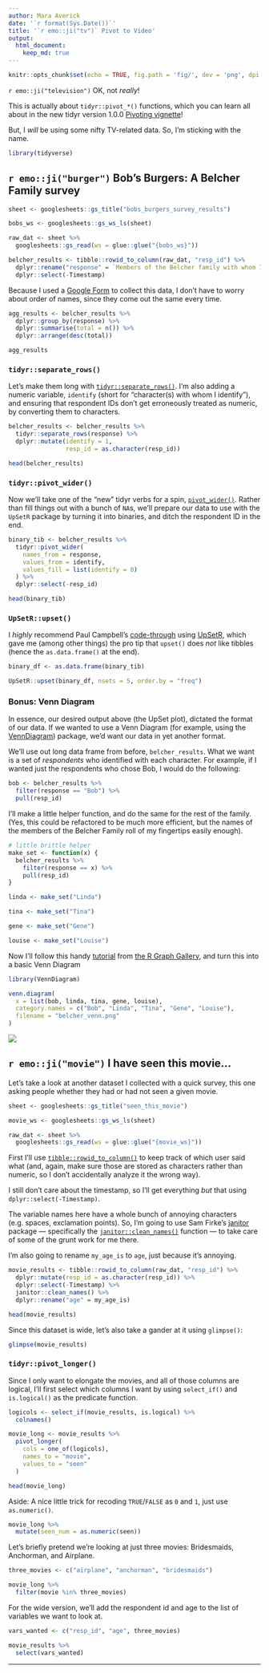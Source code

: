 ```yaml
---
author: Mara Averick
date: '`r format(Sys.Date())`'
title: '`r emo::ji("tv")` Pivot to Video'
output:
  html_document:
    keep_md: true
---
```


```r
knitr::opts_chunk$set(echo = TRUE, fig.path = 'fig/', dev = 'png', dpi = 144, fig.retina = 2)
```

`r emo::ji("television")` OK, not _really_! 

This is actually about `tidyr::pivot_*()` functions, which you can learn all
about in the new tidyr version 1.0.0 [Pivoting
vignette](https://tidyr.tidyverse.org/articles/pivot.html)! 

But, I *will* be using some nifty TV-related data. So, I'm sticking
with the name.

```r
library(tidyverse)
```


## `r emo::ji("burger")` Bob's Burgers: A Belcher Family survey

```r
sheet <- googlesheets::gs_title("bobs_burgers_survey_results")

bobs_ws <- googlesheets::gs_ws_ls(sheet)
```

```r
raw_dat <- sheet %>% 
  googlesheets::gs_read(ws = glue::glue("{bobs_ws}"))
```


```r
belcher_results <- tibble::rowid_to_column(raw_dat, "resp_id") %>%
  dplyr::rename("response" = `Members of the Belcher family with whom I identify (select all that apply)`) %>%
  dplyr::select(-Timestamp)
```

Because I used a [Google Form](https://docs.google.com/forms/d/e/1FAIpQLScYLAkzDzEOWvXrn601Vt79S6DsKLkv12NUsqbo72j1fmapWA/viewform) to collect this data, I don't have to worry about
order of names, since they come out the same every time.

```r
agg_results <- belcher_results %>%
  dplyr::group_by(response) %>%
  dplyr::summarise(total = n()) %>%
  dplyr::arrange(desc(total))

agg_results
```

### `tidyr::separate_rows()`

Let's make them long with
[`tidyr::separate_rows()`](https://tidyr.tidyverse.org/dev/reference/separate_rows.html).
I'm also adding a numeric variable, `identify` (short for "character(s) with
whom I identify"), and ensuring that respondent IDs don't get erroneously
treated as numeric, by converting them to characters.

```r
belcher_results <- belcher_results %>%
  tidyr::separate_rows(response) %>%
  dplyr::mutate(identify = 1,
                resp_id = as.character(resp_id))

head(belcher_results)
```

### `tidyr::pivot_wider()`

Now we'll take one of the "new" tidyr verbs for a spin, [`pivot_wider()`](https://tidyr.tidyverse.org/dev/reference/pivot_wider.html). 
Rather than fill things out with a bunch of `NA`s, we'll prepare our data 
to use with the `UpSetR` package by turning it into binaries, and ditch the 
respondent ID in the end.

```r
binary_tib <- belcher_results %>%
  tidyr::pivot_wider(
    names_from = response,
    values_from = identify,
    values_fill = list(identify = 0)
  ) %>%
  dplyr::select(-resp_id)

head(binary_tib)
```

### `UpSetR::upset()`

I *highly* recommend Paul Campbell's
[code-through](https://www.cultureofinsight.com/blog/2018/01/25/2018-01-25-visualising-twitter-follower-overlap/)
using [UpSetR](https://github.com/hms-dbmi/UpSetR), which gave me (among other things) the pro tip that `upset()` does
*not* like tibbles (hence the `as.data.frame()` at the end).

```r
binary_df <- as.data.frame(binary_tib)
```

```r
UpSetR::upset(binary_df, nsets = 5, order.by = "freq")
```

### Bonus: Venn Diagram

In essence, our desired output above (the UpSet plot), dictated the format of our data. If we wanted to use a Venn Diagram (for example, using the [VennDiagram](https://CRAN.R-project.org/package=VennDiagram)) package, we'd want our data in yet another format.

We'll use out long data frame from before, `belcher_results`. What we want is a set of _respondents_ who identified with each character. For example, if I wanted just the respondents who chose Bob, I would do the following:

```r
bob <- belcher_results %>%
  filter(response == "Bob") %>%
  pull(resp_id)
```

I'll make a little helper function, and do the same for the rest of the family. (Yes, this could be refactored to be much more efficient, but the names of the members of the Belcher Family roll of my fingertips easily enough).

```r
# little brittle helper
make_set <- function(x) {
  belcher_results %>%
    filter(response == x) %>%
    pull(resp_id)
}

linda <- make_set("Linda")

tina <- make_set("Tina")

gene <- make_set("Gene")

louise <- make_set("Louise")
```

Now I'll follow this handy [tutorial](https://www.r-graph-gallery.com/14-venn-diagramm.html) from [the R Graph Gallery](https://www.r-graph-gallery.com), and turn this into a basic Venn Diagram

```r
library(VennDiagram)

venn.diagram(
  x = list(bob, linda, tina, gene, louise),
  category.names = c("Bob", "Linda", "Tina", "Gene", "Louise"),
  filename = "belcher_venn.png"
)
```

![](`r here::here("belcher_venn.png")`)

## `r emo::ji("movie")` I have seen this movie...

Let's take a look at another dataset I collected with a quick survey, this one asking people whether they had or had not seen a given movie.

```r
sheet <- googlesheets::gs_title("seen_this_movie")

movie_ws <- googlesheets::gs_ws_ls(sheet)

raw_dat <- sheet %>% 
  googlesheets::gs_read(ws = glue::glue("{movie_ws}"))
```

First I'll use [`tibble::rowid_to_column()`](https://tibble.tidyverse.org/reference/rownames.html) to keep track of which user said what (and, again, make sure those are stored as characters rather than numeric, so I don't accidentally analyze it the wrong way).

I still don't care about the timestamp, so I'll get everything _but_ that using `dplyr::select(-Timestamp)`.

The variable names here have a whole bunch of annoying characters (e.g. spaces, exclamation points). So, I'm going to use Sam Firke's [janitor](https://sfirke.github.io/janitor/) package — specifically the  [`janitor::clean_names()`](https://sfirke.github.io/janitor/reference/clean_names.html) function — to take care of some of the grunt work for me there.

I'm also going to rename `my_age_is` to `age`, just because it's annoying.

```r
movie_results <- tibble::rowid_to_column(raw_dat, "resp_id") %>%
  dplyr::mutate(resp_id = as.character(resp_id)) %>%
  dplyr::select(-Timestamp) %>%
  janitor::clean_names() %>%
  dplyr::rename("age" = my_age_is)

head(movie_results)
```

Since this dataset is wide, let's also take a gander at it using `glimpse()`:

```r
glimpse(movie_results)
```

### `tidyr::pivot_longer()`

Since I only want to elongate the movies, and all of those columns are logical, I'll first select which columns I want by using `select_if()` and `is.logical()` as the predicate function.

```r
logicols <- select_if(movie_results, is.logical) %>%
  colnames()

movie_long <- movie_results %>%
  pivot_longer(
    cols = one_of(logicols),
    names_to = "movie",
    values_to = "seen"
  )

head(movie_long)
```
Aside: A nice little trick for recoding `TRUE`/`FALSE` as `0` and `1`, just use `as.numeric()`.

```r
movie_long %>%
  mutate(seen_num = as.numeric(seen))
```



Let's briefly pretend we're looking at just three movies: Bridesmaids, Anchorman, and Airplane.

```r
three_movies <- c("airplane", "anchorman", "bridesmaids")
```

```r
movie_long %>%
  filter(movie %in% three_movies)
```

For the wide version, we'll add the respondent id and age to the list of variables we want to look at.
```r
vars_wanted <- c("resp_id", "age", three_movies)

movie_results %>%
  select(vars_wanted)
```


---
<!--
```r
devtools::session_info()
```
-->



